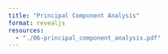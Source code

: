 ```yaml
---
title: "Principal Component Analysis"
format: revealjs
resources:
  - "./06-principal_component_analysis.pdf"
---
```



